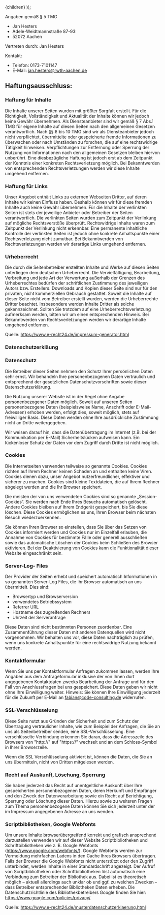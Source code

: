 
  <ImprintPageContainer>{children}</ImprintPageContainer>
));

Angaben gemäß § 5 TMG

- Jan Hesters
- Adele-Weidtmannstraße 87-93
- 52072 Aachen

Vertreten durch: Jan Hesters

Kontakt:

- Telefon: 0173-7101147
- E-Mail: jan.hesters@rwth-aachen.de

## Haftungsausschluss:

### Haftung für Inhalte

Die Inhalte unserer Seiten wurden mit größter Sorgfalt erstellt. Für die Richtigkeit, Vollständigkeit und Aktualität der Inhalte können wir jedoch keine Gewähr übernehmen. Als Diensteanbieter sind wir gemäß § 7 Abs.1 TMG für eigene Inhalte auf diesen Seiten nach den allgemeinen Gesetzen verantwortlich. Nach §§ 8 bis 10 TMG sind wir als Diensteanbieter jedoch nicht verpflichtet, übermittelte oder gespeicherte fremde Informationen zu überwachen oder nach Umständen zu forschen, die auf eine rechtswidrige Tätigkeit hinweisen. Verpflichtungen zur Entfernung oder Sperrung der Nutzung von Informationen nach den allgemeinen Gesetzen bleiben hiervon unberührt. Eine diesbezügliche Haftung ist jedoch erst ab dem Zeitpunkt der Kenntnis einer konkreten Rechtsverletzung möglich. Bei Bekanntwerden von entsprechenden Rechtsverletzungen werden wir diese Inhalte umgehend entfernen.

### Haftung für Links

Unser Angebot enthält Links zu externen Webseiten Dritter, auf deren Inhalte wir keinen Einfluss haben. Deshalb können wir für diese fremden Inhalte auch keine Gewähr übernehmen. Für die Inhalte der verlinkten Seiten ist stets der jeweilige Anbieter oder Betreiber der Seiten verantwortlich. Die verlinkten Seiten wurden zum Zeitpunkt der Verlinkung auf mögliche Rechtsverstöße überprüft. Rechtswidrige Inhalte waren zum Zeitpunkt der Verlinkung nicht erkennbar. Eine permanente inhaltliche Kontrolle der verlinkten Seiten ist jedoch ohne konkrete Anhaltspunkte einer Rechtsverletzung nicht zumutbar. Bei Bekanntwerden von Rechtsverletzungen werden wir derartige Links umgehend entfernen.

### Urheberrecht

Die durch die Seitenbetreiber erstellten Inhalte und Werke auf diesen Seiten unterliegen dem deutschen Urheberrecht. Die Vervielfältigung, Bearbeitung, Verbreitung und jede Art der Verwertung außerhalb der Grenzen des Urheberrechtes bedürfen der schriftlichen Zustimmung des jeweiligen Autors bzw. Erstellers. Downloads und Kopien dieser Seite sind nur für den privaten, nicht kommerziellen Gebrauch gestattet. Soweit die Inhalte auf dieser Seite nicht vom Betreiber erstellt wurden, werden die Urheberrechte Dritter beachtet. Insbesondere werden Inhalte Dritter als solche gekennzeichnet. Sollten Sie trotzdem auf eine Urheberrechtsverletzung aufmerksam werden, bitten wir um einen entsprechenden Hinweis. Bei Bekanntwerden von Rechtsverletzungen werden wir derartige Inhalte umgehend entfernen.


Quelle: https://www.e-recht24.de/impressum-generator.html

### Datenschutzerkläung

### Datenschutz

Die Betreiber dieser Seiten nehmen den Schutz Ihrer persönlichen Daten sehr ernst. Wir behandeln Ihre personenbezogenen Daten vertraulich und entsprechend der gesetzlichen Datenschutzvorschriften sowie dieser Datenschutzerklärung.

Die Nutzung unserer Website ist in der Regel ohne Angabe personenbezogener Daten möglich. Soweit auf unseren Seiten personenbezogene Daten (beispielsweise Name, Anschrift oder E-Mail-Adressen) erhoben werden, erfolgt dies, soweit möglich, stets auf freiwilliger Basis. Diese Daten werden ohne Ihre ausdrückliche Zustimmung nicht an Dritte weitergegeben.

Wir weisen darauf hin, dass die Datenübertragung im Internet (z.B. bei der Kommunikation per E-Mail) Sicherheitslücken aufweisen kann. Ein lückenloser Schutz der Daten vor dem Zugriff durch Dritte ist nicht möglich. 

### Cookies

Die Internetseiten verwenden teilweise so genannte Cookies. Cookies richten auf Ihrem Rechner keinen Schaden an und enthalten keine Viren. Cookies dienen dazu, unser Angebot nutzerfreundlicher, effektiver und sicherer zu machen. Cookies sind kleine Textdateien, die auf Ihrem Rechner abgelegt werden und die Ihr Browser speichert.

Die meisten der von uns verwendeten Cookies sind so genannte „Session-Cookies“. Sie werden nach Ende Ihres Besuchs automatisch gelöscht. Andere Cookies bleiben auf Ihrem Endgerät gespeichert, bis Sie diese löschen. Diese Cookies ermöglichen es uns, Ihren Browser beim nächsten Besuch wiederzuerkennen.

Sie können Ihren Browser so einstellen, dass Sie über das Setzen von Cookies informiert werden und Cookies nur im Einzelfall erlauben, die Annahme von Cookies für bestimmte Fälle oder generell ausschließen sowie das automatische Löschen der Cookies beim Schließen des Browser aktivieren. Bei der Deaktivierung von Cookies kann die Funktionalität dieser Website eingeschränkt sein.

### Server-Log- Files

Der Provider der Seiten erhebt und speichert automatisch Informationen in so genannten Server-Log Files, die Ihr Browser automatisch an uns übermittelt. Dies sind:

- Browsertyp und Browserversion
- verwendetes Betriebssystem
- Referrer URL
- Hostname des zugreifenden Rechners
- Uhrzeit der Serveranfrage

Diese Daten sind nicht bestimmten Personen zuordenbar. Eine Zusammenführung dieser Daten mit anderen Datenquellen wird nicht vorgenommen. Wir behalten uns vor, diese Daten nachträglich zu prüfen, wenn uns konkrete Anhaltspunkte für eine rechtswidrige Nutzung bekannt werden.

### Kontaktformular

Wenn Sie uns per Kontaktformular Anfragen zukommen lassen, werden Ihre Angaben aus dem Anfrageformular inklusive der von Ihnen dort angegebenen Kontaktdaten zwecks Bearbeitung der Anfrage und für den Fall von Anschlussfragen bei uns gespeichert. Diese Daten geben wir nicht ohne Ihre Einwilligung weiter. Hinweis: Sie können Ihre Einwilligung jederzeit für die Zukunft per E-Mail an fabian@code-consulting.de widerrufen. 

### SSL-Verschlüsselung

Diese Seite nutzt aus Gründen der Sicherheit und zum Schutz der Übertragung vertraulicher Inhalte, wie zum Beispiel der Anfragen, die Sie an uns als Seitenbetreiber senden, eine SSL-Verschlüsselung. Eine verschlüsselte Verbindung erkennen Sie daran, dass die Adresszeile des Browsers von "http://" auf "https://" wechselt und an dem Schloss-Symbol in Ihrer Browserzeile.

Wenn die SSL Verschlüsselung aktiviert ist, können die Daten, die Sie an uns übermitteln, nicht von Dritten mitgelesen werden.

### Recht auf Auskunft, Löschung, Sperrung

Sie haben jederzeit das Recht auf unentgeltliche Auskunft über Ihre gespeicherten personenbezogenen Daten, deren Herkunft und Empfänger und den Zweck der Datenverarbeitung sowie ein Recht auf Berichtigung, Sperrung oder Löschung dieser Daten. Hierzu sowie zu weiteren Fragen zum Thema personenbezogene Daten können Sie sich jederzeit unter der im Impressum angegebenen Adresse an uns wenden.

### Scriptbibliotheken, Google Webfonts

Um unsere Inhalte browserübergreifend korrekt und grafisch ansprechend darzustellen verwenden wir auf dieser Website Scriptbibliotheken und Schriftbibliotheken wie z. B. Google Webfonts (https://www.google.com/webfonts/). Google Webfonts werden zur Vermeidung mehrfachen Ladens in den Cache Ihres Browsers übertragen. Falls der Browser die Google Webfonts nicht unterstützt oder den Zugriff unterbindet, werden Inhalte in einer Standardschrift angezeigt. Der Aufruf von Scriptbibliotheken oder Schriftbibliotheken löst automatisch eine Verbindung zum Betreiber der Bibliothek aus. Dabei ist es theoretisch möglich – aktuell allerdings auch unklar ob und ggf. zu welchen Zwecken – dass Betreiber entsprechender Bibliotheken Daten erheben. Die Datenschutzrichtlinie des Bibliothekbetreibers Google finden Sie hier: https://www.google.com/policies/privacy/

Quelle: https://www.e-recht24.de/musterdatenschutzerklaerung.html
